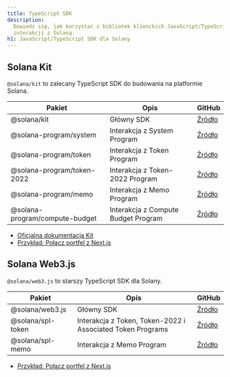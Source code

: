 ```yaml
---
title: TypeScript SDK
description:
  Dowiedz się, jak korzystać z bibliotek klienckich JavaScript/TypeScript do
  interakcji z Solaną.
h1: JavaScript/TypeScript SDK dla Solany
---
```


## Solana Kit

`@solana/kit` to zalecany TypeScript SDK do budowania na platformie Solana.

| Pakiet                         | Opis                                | GitHub                                                                          |
| ------------------------------ | ----------------------------------- | ------------------------------------------------------------------------------- |
| @solana/kit                    | Główny SDK                          | [Źródło](https://github.com/anza-xyz/kit)                                       |
| @solana-program/system         | Interakcja z System Program         | [Źródło](https://github.com/solana-program/system/tree/main/clients/js)         |
| @solana-program/token          | Interakcja z Token Program          | [Źródło](https://github.com/solana-program/token/tree/main/clients/js)          |
| @solana-program/token-2022     | Interakcja z Token-2022 Program     | [Źródło](https://github.com/solana-program/token-2022/tree/main/clients/js)     |
| @solana-program/memo           | Interakcja z Memo Program           | [Źródło](https://github.com/solana-program/memo/tree/main/clients/js)           |
| @solana-program/compute-budget | Interakcja z Compute Budget Program | [Źródło](https://github.com/solana-program/compute-budget/tree/main/clients/js) |

- [Oficjalna dokumentacja Kit](https://www.solanakit.com/)
- [Przykład: Połącz portfel z Next.js](/docs/frontend/kit)

## Solana Web3.js

`@solana/web3.js` to starszy TypeScript SDK dla Solany.

| Pakiet            | Opis                                                       | GitHub                                                                             |
| ----------------- | ---------------------------------------------------------- | ---------------------------------------------------------------------------------- |
| @solana/web3.js   | Główny SDK                                                 | [Źródło](https://github.com/solana-foundation/solana-web3.js)                      |
| @solana/spl-token | Interakcja z Token, Token-2022 i Associated Token Programs | [Źródło](https://github.com/solana-program/token-2022/tree/main/clients/js-legacy) |
| @solana/spl-memo  | Interakcja z Memo Program                                  | [Źródło](https://github.com/solana-program/memo/tree/main/clients/js-legacy)       |

- [Przykład: Połącz portfel z Next.js](/developers/cookbook/wallets/connect-wallet-react)
